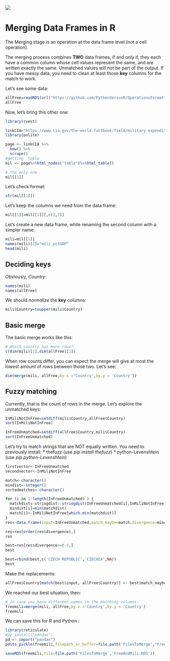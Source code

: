 <img src="https://i.imgur.com/6U6q5jQ.png"/>

# Merging Data Frames in R

The Merging stage is an operation at the data frame level (not a cell operation). 

The merging process combines **TWO** data frames, if and only if, they each have a common column whose cell values represent the same, and are written exactly the same. Unmatched values will not be part of the output. If you have messy data, you need to clean at least those **key** columns for the match to work.

Let's see some data:


```r

allFree=readRDS(url("https://github.com/PythonVersusR/OperationsFormatting/raw/main/DataFiles/allFree.rds"))  
allFree

```

Now, let's bring this other one:


```r

library(rvest)

linkCIA="https://www.cia.gov/the-world-factbook/field/military-expenditures/country-comparison"
library(polite)

page <- linkCIA %>% 
  bow() %>% 
  scrape()
#getting  table
mil <- page%>%html_nodes("table")%>%html_table()

```


```r
# the only one
mil[[1]]
```

Let's check format:


```r
str(mil[[1]])
```

Let's keep the columns we need from the data frame:


```r
mil[[1]]=mil[[1]][,c(2,3)]
```

Let's create a new data frame, while renaming the second column with a simpler name:


```r
mili=mil[[1]]
names(mili)[2]="mili_pctGDP"
head(mili)
```

## Deciding keys

Obviously, _Country_:



```r
names(mili)
names(allFree)
```



We should _normalize_ the **key** columns:


```r
mili$Country=toupper(mili$Country)
```

## Basic merge

The basic merge works like this:


```r
# Which country has more rows?
c(dim(mili)[1],dim(allFree)[1])
```

When row counts differ, you can expect the merge will give at most the lowest amount of rows between those two. Let's see:


```r
dim(merge(mili, allFree,by.x ='Country',by.y = 'Country'))
```

## Fuzzy matching

Currently, that is the count of rows in the merge. Let's explore the unmatched keys:


```r
InMiliNotInFree=setdiff(mili$Country,allFree$Country)
sort(InMiliNotInFree)
```


```r
InFreeUnmatched=setdiff(allFree$Country,mili$Country)
sort(InFreeUnmatched)
```

Let's try to match strings that are NOT equally written. You need to previously install:
* thefuzz (use _pip install thefuzz_)
* python-Levenshtein  (use _pip python-Levenshtein_)

```r
firstvector<-InFreeUnmatched
secondvector<-InMiliNotInFree

match<-character()
mindist<-integer()
sortedmatches<-character()

for (i in 1:length(InFreeUnmatched) ) {
  matchdist<-stringdist::stringdist(InFreeUnmatched[i],InMiliNotInFree,method = 'jaccard')
  mindist[i]=min(matchdist)
  match[i]<-InMiliNotInFree[which.min(matchdist)] 
}
res<-data.frame(input=InFreeUnmatched,match_maybe=match,divergence=mindist,  stringsAsFactors = F)
```
```r
res=res[order(res$divergence),]
res
```
```r
best=res[res$divergence<=0.4,]
best
```
```r

best=rbind(best,c('CZECH REPUBLIC','CZECHIA',NA))
best
```

Make the replacements:

```r

allFree$Country[match(best$input, allFree$Country)] <- best$match_maybe

```




We reached our best situation, then:


```r
# in case you have different names in the matching columns:
freemili=merge(mili, allFree,by.x ='Country',by.y = 'Country')
freemili
```

We can save this for R and Python :


```r

library(reticulate)
#py_install("pandas")
pd <- import("pandas")
pd$to_pickle(freemili,filepath_or_buffer=file.path('FilesToMerge',"FreeAndMili_R.pkl"))
```


```r
saveRDS(freemili,file=file.path('FilesToMerge','FreeAndMili.RDS'))
```

